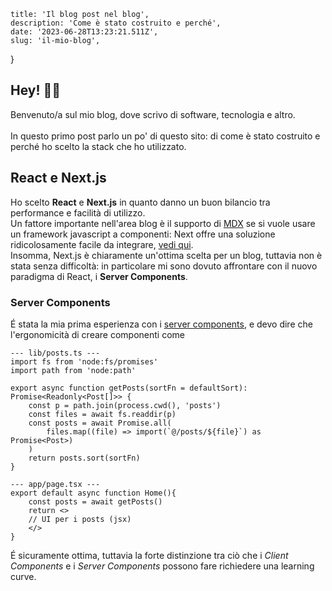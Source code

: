 	title: 'Il blog post nel blog',
	description: 'Come è stato costruito e perché',
	date: '2023-06-28T13:23:21.511Z',
	slug: 'il-mio-blog',
}

## Hey! 👋🏼

Benvenuto/a sul mio blog, dove scrivo di software, tecnologia e altro.
\
\
In questo primo post parlo un po' di questo sito: di come è stato costruito e perché ho scelto la stack che ho utilizzato.

## React e Next.js

Ho scelto **React** e **Next.js** in quanto danno un buon bilancio tra performance e facilità di utilizzo.\
Un fattore importante nell'area blog è il supporto di [MDX](https://mdxjs.com/) se si vuole usare un framework javascript a componenti:
Next offre una soluzione ridicolosamente facile da integrare, [vedi qui](https://nextjs.org/docs/app/building-your-application/configuring/mdx).\
Insomma, Next.js è chiaramente un'ottima scelta per un blog, tuttavia non è stata senza difficoltà: in particolare mi sono dovuto affrontare con il nuovo paradigma di React, i **Server Components**.

### Server Components

É stata la mia prima esperienza con i [server components](https://nextjs.org/docs/getting-started/react-essentials), e devo dire che l'ergonomicità di creare componenti come

```tsx
--- lib/posts.ts ---
import fs from 'node:fs/promises'
import path from 'node:path'

export async function getPosts(sortFn = defaultSort): Promise<Readonly<Post[]>> {
	const p = path.join(process.cwd(), 'posts')
	const files = await fs.readdir(p)
	const posts = await Promise.all(
		files.map((file) => import(`@/posts/${file}`) as Promise<Post>)
	)
	return posts.sort(sortFn)
}

--- app/page.tsx ---
export default async function Home(){
	const posts = await getPosts()
	return <>
	// UI per i posts (jsx)
	</>
}
```

É sicuramente ottima, tuttavia la forte distinzione tra ciò che i _Client Components_ e i _Server Components_ possono fare richiedere una learning curve.
